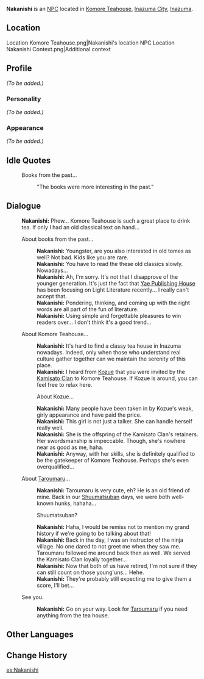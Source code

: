 {{Character Infobox
|type             = NPC
|image            = NPC Nakanishi.png
|region           = Inazuma
}}
'''Nakanishi'''{{Lang|ja={{Rubi|中|なか|西|にし}}|ja_rm=Nakanishi}}  is an [[NPC]] located in [[Komore Teahouse]], [[Inazuma City]], [[Inazuma]].

==Location==
<gallery>
Location Komore Teahouse.png|Nakanishi's location
NPC Location Nakanishi Context.png|Additional context
</gallery>

==Profile==
<!-- detailed story/lore information goes here -->
''(To be added.)''

===Personality===
''(To be added.)''

===Appearance===
''(To be added.)''

==Idle Quotes==
{{Dialogue start}}
: {{DIcon|Idle}} Books from the past...
:: {{A|VO Nakanishi 01.ogg}} "The books were more interesting in the past."
{{Dialogue end}}

==Dialogue==
{{Dialogue start}}
:'''Nakanishi:''' Phew... Komore Teahouse is such a great place to drink tea. If only I had an old classical text on hand...
:{{DIcon}} About books from the past...
::'''Nakanishi:''' Youngster, are you also interested in old tomes as well? Not bad. Kids like you are rare.
::'''Nakanishi:''' You have to read the{{sic}} these old classics slowly. Nowadays...
::'''Nakanishi:''' Ah, I'm sorry. It's not that I disapprove of the younger generation. It's just the fact that [[Yae Publishing House]] has been focusing on Light Literature recently... I really can't accept that.
::'''Nakanishi:''' Pondering, thinking, and coming up with the right words are all part of the fun of literature.
::'''Nakanishi:''' Using simple and forgettable pleasures to win readers over... I don't think it's a good trend...
:{{DIcon}} About Komore Teahouse...
::'''Nakanishi:''' It's hard to find a classy tea house in Inazuma nowadays. Indeed, only when those who understand real culture gather together can we maintain the serenity of this place.
::'''Nakanishi:''' I heard from [[Kozue]] that you were invited by the [[Kamisato Clan]] to Komore Teahouse. If Kozue is around, you can feel free to relax here.
::{{DIcon}} About Kozue...
::'''Nakanishi:''' Many people have been taken in by Kozue's weak, girly appearance and have paid the price.
::'''Nakanishi:''' This girl is not just a talker. She can handle herself really well.
::'''Nakanishi:''' She is the offspring of the Kamisato Clan's retainers. Her swordsmanship is impeccable. Though, she's nowhere near as good as me, haha.
::'''Nakanishi:''' Anyway, with her skills, she is definitely qualified to be the gatekeeper of Komore Teahouse. Perhaps she's even overqualified...
:{{DIcon}} About [[Taroumaru]]...
::'''Nakanishi:''' Taroumaru is very cute, eh? He is an old friend of mine. Back in our [[Shuumatsuban]] days, we were both well-known hunks, hahaha...
::{{DIcon}} Shuumatsuban?
::'''Nakanishi:''' Haha, I would be remiss not to mention my grand history if we're going to be talking about that!
::'''Nakanishi:''' Back in the day, I was an instructor of the ninja village. No one dared to not greet me when they saw me. Taroumaru followed me around back then as well. We served the Kamisato Clan loyally together...
::'''Nakanishi:''' Now that both of us have retired, I'm not sure if they can still count on those young'uns... Hehe.
::'''Nakanishi:''' They're probably still expecting me to give them a score, I'll bet...
:{{DIcon}} See you.
::'''Nakanishi:''' Go on your way. Look for [[Taroumaru]] if you need anything from the tea house.
{{Dialogue end}}

==Other Languages==
{{Other Languages
|default_hidden = 1
|en      = Nakanishi
|zhs     = 中西
|zhs_rm  = Zhōngxī
|zht     = 中西
|zht_rm  = Zhōngxī
|ja      = {{Rubi|中|なか|西|にし}}
|ja_rm   = Nakanishi
|ko      = 나카니시
|ko_rm   = Nakanisi
|es      = Nakanishi
|fr      = Nakanishi
|ru      = Наканиси
|th      = Nakanishi
|vi      = Nakanishi
|de      = Nakanishi
|id      = Nakanishi
|pt      = Nakanishi
|tr      = Nakanishi
|it      = Nakanishi
}}

==Change History==
{{Change History|2.0}}
<!--
==References==
{{Reflist}}-->

[[es:Nakanishi]]